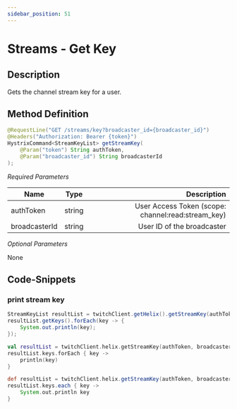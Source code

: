 ```yaml
---
sidebar_position: 51
---
```



# Streams - Get Key

## Description

Gets the channel stream key for a user.

## Method Definition

```java
@RequestLine("GET /streams/key?broadcaster_id={broadcaster_id}")
@Headers("Authorization: Bearer {token}")
HystrixCommand<StreamKeyList> getStreamKey(
    @Param("token") String authToken,
    @Param("broadcaster_id") String broadcasterId
);
```

*Required Parameters*

| Name          | Type      | Description  |
| ------------- |:---------:| -----------------:|
| authToken     | string    | User Access Token (scope: channel:read:stream_key) |
| broadcasterId | string    | User ID of the broadcaster |

*Optional Parameters*

None

## Code-Snippets

### print stream key

<Tabs groupId="code">
<TabItem value="java" label="Java">

```java
StreamKeyList resultList = twitchClient.getHelix().getStreamKey(authToken, broadcasterId).execute();
resultList.getKeys().forEach(key -> {
    System.out.println(key);
});
```

</TabItem>
<TabItem value="kotlin" label="Kotlin">

```kotlin
val resultList = twitchClient.helix.getStreamKey(authToken, broadcasterId).execute()
resultList.keys.forEach { key ->
    println(key)
}
```

</TabItem>
<TabItem value="groovy" label="Groovy">

```groovy
def resultList = twitchClient.helix.getStreamKey(authToken, broadcasterId).execute()
resultList.keys.each { key ->
    System.out.println key
}
```

</TabItem>
</Tabs>
